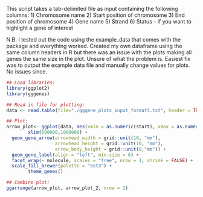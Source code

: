 
This script takes a tab-delimited file as input containing the following columns:
1) Chromosome name
2) Start position of chromosome
3) End position of chromosome
4) Gene name
5) Strand
6) Status - if you want to highlight a gene of interest

N.B. I tested out the code using the example_data that comes with the package and everything worked. Created my own dataframe using the same column headers in R but there was an issue with the plots making all genes
the same size in the plot. Unsure of what the problem is. Easiest fix
was to output the example data file and manually change values for plots. 
No issues since. 

```r
## Load libraries:
library(ggplot2)
library(gggenes)

## Read in file for plotting:
data <- read.table(file="./gggene_plots_input_formatl.txt", header = TRUE)

## Plot:
arrow_plot<- ggplot(data, aes(xmin = as.numeric(start), xmax = as.numeric(end), y = molecule, fill = status, label=gene)) +
        xlim(600000,1000000) +
  geom_gene_arrow(arrowhead_width = grid::unit(10, "mm"),
                  arrowhead_height = grid::unit(10, "mm"),
                  arrow_body_height = grid::unit(8,"mm")) +
  geom_gene_label(align = "left", min.size = 6) +
  facet_wrap(~ molecule, scales = "free", nrow = 1, shrink = FALSE) +
  scale_fill_brewer(palette = "Set3") +
        theme_genes()

## Combine plot:
ggarrange(arrow_plot, arrow_plot_2, nrow = 2)

```

